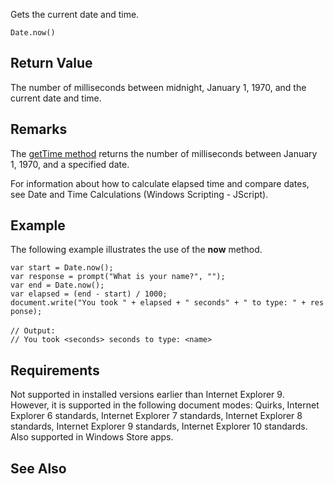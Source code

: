 Gets the current date and time.

 Date.now()

==Return Value==
The number of milliseconds between midnight, January 1, 1970, and the current date and time.


==Remarks==
The [[Objects/Date/getTime Method|getTime method]] returns the number of milliseconds between January 1, 1970, and a specified date.

For information about how to calculate elapsed time and compare dates, see Date and Time Calculations (Windows Scripting - JScript).


==Example==
The following example illustrates the use of the '''now''' method.

 var start = Date.now();
 var response = prompt("What is your name?", "");
 var end = Date.now();
 var elapsed = (end - start) / 1000;
 document.write("You took " + elapsed + " seconds" + " to type: " + response);
 
 // Output:
 // You took &lt;seconds&gt; seconds to type: &lt;name&gt;

==Requirements==
Not supported in installed versions earlier than Internet Explorer 9. However, it is supported in the following document modes: Quirks, Internet Explorer 6 standards, Internet Explorer 7 standards, Internet Explorer 8 standards, Internet Explorer 9 standards, Internet Explorer 10 standards. Also supported in Windows Store apps.


==See Also==

              

              

              

              
